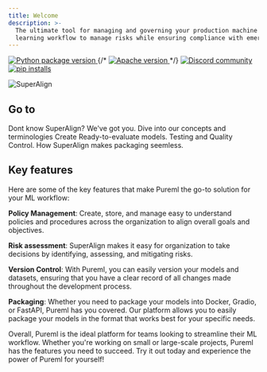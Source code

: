 ```yaml
---
title: Welcome
description: >-
  The ultimate tool for managing and governing your production machine
  learning workflow to manage risks while ensuring compliance with emerging regulations and standards.
---
```


<div
  style={{
    display: "flex",
    flexWrap: "wrap",
  }}
>
  <a
    style={{
      borderStyle: "none",
      marginTop: "0.125rem",
      marginBottom: "0.125rem",
    }}
    href="https://pypi.org/project/pureml/"
  >
    <img
      style={{
        margin: 0,
      }}
      src="https://img.shields.io/pypi/v/pureml?color=lightblue"
      alt="Python package version"
    />
  </a>
  {/* <a
    style={{
      borderStyle: "none",
      marginTop: "0.125rem",
      marginBottom: "0.125rem",
      marginLeft: "0.25rem",
    }}
    href="https://opensource.org/licenses/Apache-2.0"
  >
    <img
      style={{
        margin: 0,
      }}
      src="https://img.shields.io/github/license/puremlhq/pureml?color=red"
      alt="Apache version"
    />
  </a> */}
  <a
    style={{
      borderStyle: "none",
      marginTop: "0.125rem",
      marginBottom: "0.125rem",
      marginLeft: "0.25rem",
    }}
    href="https://discord.gg/xNUHt9yguJ"
  >
    <img
      style={{
        margin: 0,
      }}
      src="https://img.shields.io/badge/Discord-Join%20Discord-bluered?logo=discord"
      alt="Discord community"
    />
  </a>
  <a
    style={{
      borderStyle: "none",
      marginTop: "0.125rem",
      marginBottom: "0.125rem",
      marginLeft: "0.25rem",
    }}
    href="https://pepy.tech/project/pureml"
  >
    <img
      style={{
        margin: 0,
      }}
      src="https://static.pepy.tech/personalized-badge/pureml?period=total&units=international_system&left_color=grey&right_color=green&left_text=pip%20installs"
      alt="pip installs"
    />
  </a>
</div>

![SuperAlign](https://github.com/PuremlHQ/PureML-docs/blob/main/images/PureMLDocsGRCImg.png?raw=true)

## Go to

<CardGroup cols={3}>
  <Card title="Getting Started" icon="jet-fighter-up" href="/installation">
    Dont know SuperAlign? We've got you.
  </Card>
  <Card title="Core Concepts" icon="file" href="/core-concepts/model">
    Dive into our concepts and terminologies
  </Card>
  <Card title="Prediction" icon="cloud" href="/prediction/versioning">
    Create Ready-to-evaluate models.
  </Card>
  <Card
    title="Policies"
    icon="magnifying-glass-chart"
    href="/evaluate/create-your-first-evaluation"
  >
    Testing and Quality Control.
  </Card>
  <Card title="Package" icon="boxes-packing" href="/package/docker">
    How SuperAlign makes packaging seemless.
  </Card>
</CardGroup>

## Key features

Here are some of the key features that make Pureml the go-to solution for your ML workflow:

**Policy Management**: Create, store, and manage easy to understand policies and procedures across the organization to align overall goals and objectives.

**Risk assessment**: SuperAlign makes it easy for organization to take decisions by identifying, assessing, and mitigating risks.

**Version Control**: With Pureml, you can easily version your models and datasets, ensuring that you have a clear record of all changes made throughout the development process.

**Packaging**: Whether you need to package your models into Docker, Gradio, or FastAPI, Pureml has you covered. Our platform allows you to easily package your models in the format that works best for your specific needs.

Overall, Pureml is the ideal platform for teams looking to streamline their ML workflow. Whether you're working on small or large-scale projects, Pureml has the features you need to succeed. Try it out today and experience the power of Pureml for yourself!
